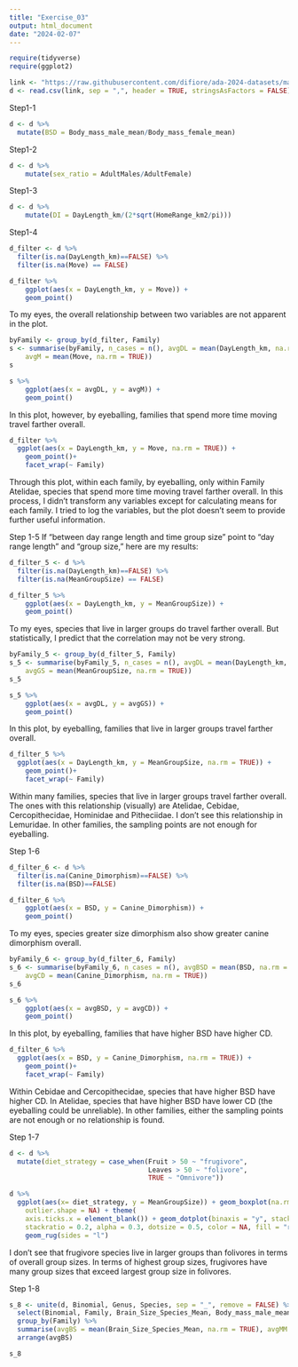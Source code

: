```yaml
---
title: "Exercise_03"
output: html_document
date: "2024-02-07"
---
```

```r
require(tidyverse)
require(ggplot2)
```

```r
link <- "https://raw.githubusercontent.com/difiore/ada-2024-datasets/main/data-wrangling.csv"
d <- read.csv(link, sep = ",", header = TRUE, stringsAsFactors = FALSE)
```

Step1-1
```r
d <- d %>%
  mutate(BSD = Body_mass_male_mean/Body_mass_female_mean)
```

Step1-2
```r
d <- d %>%
    mutate(sex_ratio = AdultMales/AdultFemale)
```

Step1-3
```r
d <- d %>%
    mutate(DI = DayLength_km/(2*sqrt(HomeRange_km2/pi)))
```

Step1-4
```r
d_filter <- d %>%
  filter(is.na(DayLength_km)==FALSE) %>%
  filter(is.na(Move) == FALSE)

```

```r
d_filter %>%
    ggplot(aes(x = DayLength_km, y = Move)) +
    geom_point()
```
To my eyes, the overall relationship between two variables are not apparent in the plot.

```r
byFamily <- group_by(d_filter, Family)
s <- summarise(byFamily, n_cases = n(), avgDL = mean(DayLength_km, na.rm = TRUE),
    avgM = mean(Move, na.rm = TRUE))
s
```

```r
s %>%
    ggplot(aes(x = avgDL, y = avgM)) +
    geom_point()
```
In this plot, however, by eyeballing, families that spend more time moving travel farther overall.

```r
d_filter %>%    
  ggplot(aes(x = DayLength_km, y = Move, na.rm = TRUE)) +
    geom_point()+
    facet_wrap(~ Family)
```
Through this plot, within each family, by eyeballing, only within Family Atelidae, species that spend more time moving travel farther overall.
In this process, I didn't transform any variables except for calculating means for each family. I tried to log the variables, but the plot doesn't seem to provide further useful information.

Step 1-5
If "between day range length and time group size" point to "day range length" and "group size," here are my results:
```r
d_filter_5 <- d %>%
  filter(is.na(DayLength_km)==FALSE) %>%
  filter(is.na(MeanGroupSize) == FALSE)
```

```r
d_filter_5 %>%
    ggplot(aes(x = DayLength_km, y = MeanGroupSize)) +
    geom_point()
```
To my eyes, species that live in larger groups do travel farther overall. But statistically, I predict that the correlation may not be very strong.

```r
byFamily_5 <- group_by(d_filter_5, Family)
s_5 <- summarise(byFamily_5, n_cases = n(), avgDL = mean(DayLength_km, na.rm = TRUE),
    avgGS = mean(MeanGroupSize, na.rm = TRUE))
s_5
```

```r
s_5 %>%
    ggplot(aes(x = avgDL, y = avgGS)) +
    geom_point()

```
In this plot, by eyeballing, families that live in larger groups travel farther overall.

```r
d_filter_5 %>%    
  ggplot(aes(x = DayLength_km, y = MeanGroupSize, na.rm = TRUE)) +
    geom_point()+
    facet_wrap(~ Family)
```
Within many families, species that live in larger groups travel farther overall. The ones with this relationship (visually) are Atelidae, Cebidae, Cercopithecidae, Hominidae and Pitheciidae. I don't see this relationship in Lemuridae. In other families, the sampling points are not enough for eyeballing.

Step 1-6
```r
d_filter_6 <- d %>%
  filter(is.na(Canine_Dimorphism)==FALSE) %>%
  filter(is.na(BSD)==FALSE)
```

```r
d_filter_6 %>%
    ggplot(aes(x = BSD, y = Canine_Dimorphism)) +
    geom_point()
```
To my eyes, species greater size dimorphism also show greater canine dimorphism overall.

```r
byFamily_6 <- group_by(d_filter_6, Family)
s_6 <- summarise(byFamily_6, n_cases = n(), avgBSD = mean(BSD, na.rm = TRUE),
    avgCD = mean(Canine_Dimorphism, na.rm = TRUE))
s_6
```

```r
s_6 %>%
    ggplot(aes(x = avgBSD, y = avgCD)) +
    geom_point()
```
In this plot, by eyeballing, families that have higher BSD have higher CD.

```r
d_filter_6 %>%    
  ggplot(aes(x = BSD, y = Canine_Dimorphism, na.rm = TRUE)) +
    geom_point()+
    facet_wrap(~ Family)
```
Within Cebidae and Cercopithecidae, species that have higher BSD have higher CD. In Atelidae, species that have higher BSD have lower CD (the eyeballing could be unreliable). In other families, either the sampling points are not enough or no relationship is found.

Step 1-7
```r
d <- d %>%
  mutate(diet_strategy = case_when(Fruit > 50 ~ "frugivore",
                                   Leaves > 50 ~ "folivore",
                                   TRUE ~ "Omnivore"))
```

```r
d %>%
  ggplot(aes(x= diet_strategy, y = MeanGroupSize)) + geom_boxplot(na.rm = TRUE,
    outlier.shape = NA) + theme(
    axis.ticks.x = element_blank()) + geom_dotplot(binaxis = "y", stackdir = "center",
    stackratio = 0.2, alpha = 0.3, dotsize = 0.5, color = NA, fill = "red", na.rm = TRUE) +
    geom_rug(sides = "l")

```
I don't see that frugivore species live in larger groups than folivores in terms of overall group sizes. In terms of highest group sizes, frugivores have many group sizes that exceed largest group size in folivores.

Step 1-8
```r
s_8 <- unite(d, Binomial, Genus, Species, sep = "_", remove = FALSE) %>%
  select(Binomial, Family, Brain_Size_Species_Mean, Body_mass_male_mean) %>%
  group_by(Family) %>%
  summarise(avgBS = mean(Brain_Size_Species_Mean, na.rm = TRUE), avgMM = mean(Body_mass_male_mean, na.rm = TRUE)) %>%
  arrange(avgBS)

s_8
```